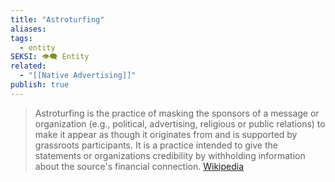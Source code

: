 ```yaml
---
title: "Astroturfing"
aliases: 
tags:
  - entity
SEKSI: 👁️‍🗨️ Entity
related:
  - "[[Native Advertising]]"
publish: true
---
```

> Astroturfing is the practice of masking the sponsors of a message or organization (e.g., political, advertising, religious or public relations) to make it appear as though it originates from and is supported by grassroots participants. It is a practice intended to give the statements or organizations credibility by withholding information about the source's financial connection.
> [Wikipedia](https://en.wikipedia.org/wiki/Astroturfing)
